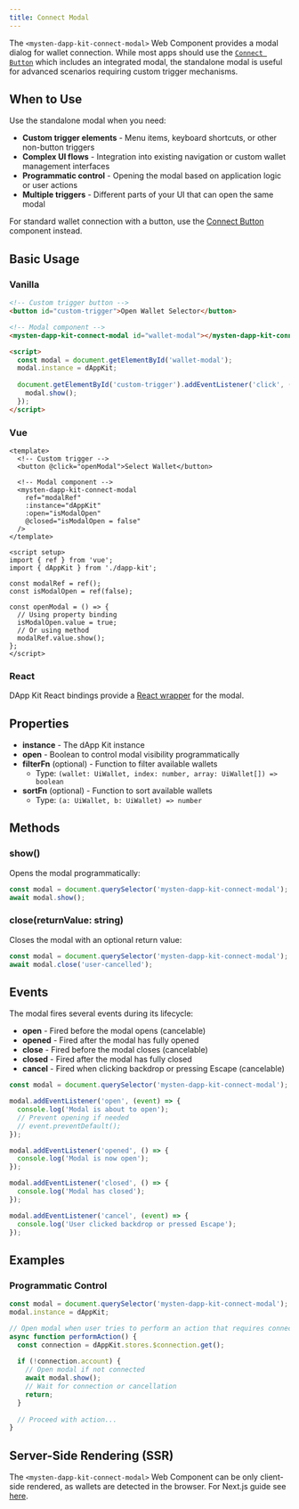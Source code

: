 ```yaml
---
title: Connect Modal
---
```


The `<mysten-dapp-kit-connect-modal>` Web Component provides a modal dialog for wallet connection.
While most apps should use the [`Connect Button`](/dapp-kit-next/web-components/connect-button) which includes an
integrated modal, the standalone modal is useful for advanced scenarios requiring custom trigger mechanisms.

## When to Use

Use the standalone modal when you need:

- **Custom trigger elements** - Menu items, keyboard shortcuts, or other non-button triggers
- **Complex UI flows** - Integration into existing navigation or custom wallet management interfaces  
- **Programmatic control** - Opening the modal based on application logic or user actions
- **Multiple triggers** - Different parts of your UI that can open the same modal

For standard wallet connection with a button, use the [Connect Button](/dapp-kit-next/web-components/connect-button) component instead.

## Basic Usage

### Vanilla

```html
<!-- Custom trigger button -->
<button id="custom-trigger">Open Wallet Selector</button>

<!-- Modal component -->
<mysten-dapp-kit-connect-modal id="wallet-modal"></mysten-dapp-kit-connect-modal>

<script>
  const modal = document.getElementById('wallet-modal');
  modal.instance = dAppKit;
  
  document.getElementById('custom-trigger').addEventListener('click', () => {
    modal.show();
  });
</script>
```

### Vue

```vue
<template>
  <!-- Custom trigger -->
  <button @click="openModal">Select Wallet</button>

  <!-- Modal component -->
  <mysten-dapp-kit-connect-modal
    ref="modalRef"
    :instance="dAppKit"
    :open="isModalOpen"
    @closed="isModalOpen = false"
  />
</template>

<script setup>
import { ref } from 'vue';
import { dAppKit } from './dapp-kit';

const modalRef = ref();
const isModalOpen = ref(false);

const openModal = () => {
  // Using property binding
  isModalOpen.value = true;
  // Or using method
  modalRef.value.show();
};
</script>
```

### React

DApp Kit React bindings provide a [React wrapper](../framework-guides/react/components/connect-modal) for the modal.

## Properties

- **instance** - The dApp Kit instance
- **open** - Boolean to control modal visibility programmatically
- **filterFn** (optional) - Function to filter available wallets
  - Type: `(wallet: UiWallet, index: number, array: UiWallet[]) => boolean`
- **sortFn** (optional) - Function to sort available wallets
  - Type: `(a: UiWallet, b: UiWallet) => number`

## Methods

### show()

Opens the modal programmatically:

```js
const modal = document.querySelector('mysten-dapp-kit-connect-modal');
await modal.show();
```

### close(returnValue: string)

Closes the modal with an optional return value:

```js
const modal = document.querySelector('mysten-dapp-kit-connect-modal');
await modal.close('user-cancelled');
```

## Events

The modal fires several events during its lifecycle:

- **open** - Fired before the modal opens (cancelable)
- **opened** - Fired after the modal has fully opened
- **close** - Fired before the modal closes (cancelable)
- **closed** - Fired after the modal has fully closed
- **cancel** - Fired when clicking backdrop or pressing Escape (cancelable)

```js
const modal = document.querySelector('mysten-dapp-kit-connect-modal');

modal.addEventListener('open', (event) => {
  console.log('Modal is about to open');
  // Prevent opening if needed
  // event.preventDefault();
});

modal.addEventListener('opened', () => {
  console.log('Modal is now open');
});

modal.addEventListener('closed', () => {
  console.log('Modal has closed');
});

modal.addEventListener('cancel', (event) => {
  console.log('User clicked backdrop or pressed Escape');
});
```

## Examples

### Programmatic Control

```js
const modal = document.querySelector('mysten-dapp-kit-connect-modal');
modal.instance = dAppKit;

// Open modal when user tries to perform an action that requires connection
async function performAction() {
  const connection = dAppKit.stores.$connection.get();
  
  if (!connection.account) {
    // Open modal if not connected
    await modal.show();
    // Wait for connection or cancellation
    return;
  }
  
  // Proceed with action...
}
```

## Server-Side Rendering (SSR)

The `<mysten-dapp-kit-connect-modal>` Web Component can be only client-side rendered, as wallets are detected in the browser. For Next.js guide see [here](../framework-guides/next-js).
